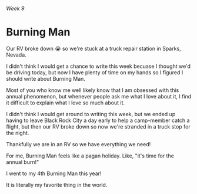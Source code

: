 ###### Week 9

# Burning Man

Our RV broke down 😭 so we're stuck at a truck repair station in Sparks, Nevada.

I didn't think I would get a chance to write this week becuase I thought we'd be driving today, but now I have plenty of time on my hands so I figured I should write about Burning Man.

Most of you who know me well likely know that I am obsessed with this annual phenomenon, but whenever people ask me what I love about it, I find it difficult to explain what I love so much about it.

I didn't think I would get around to writing this week, but we ended up having to leave Black Rock City a day early to help a camp-member catch a flight, but then our RV broke down so now we're stranded in a truck stop for the night.

Thankfully we are in an RV so we have everything we need!

For me, Burning Man feels like a pagan holiday. Like, "it's time for the annual burn!"

I went to my 4th Burning Man this year!

It is literally my favorite thing in the world.
